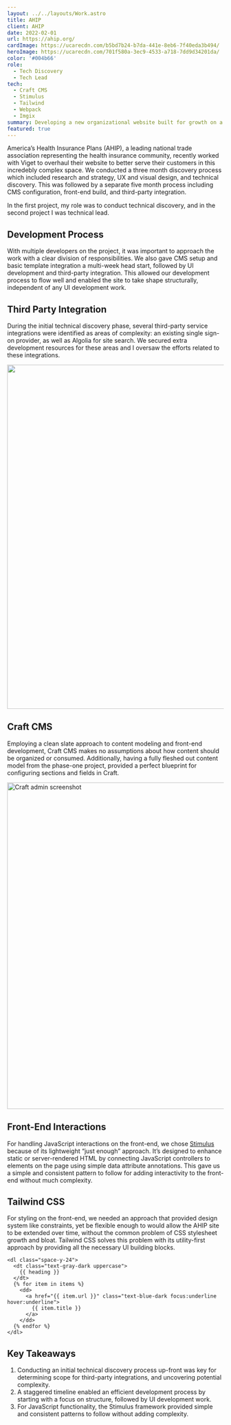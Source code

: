 ```yaml
---
layout: ../../layouts/Work.astro
title: AHIP
client: AHIP
date: 2022-02-01
url: https://ahip.org/
cardImage: https://ucarecdn.com/b5bd7b24-b7da-441e-8eb6-7f40eda3b494/
heroImage: https://ucarecdn.com/701f580a-3ec9-4533-a718-7dd9d34201da/
color: '#004b66'
role:
  - Tech Discovery
  - Tech Lead
tech:
  - Craft CMS
  - Stimulus
  - Tailwind
  - Webpack
  - Imgix
summary: Developing a new organizational website built for growth on a flexible CMS.
featured: true
---
```


America’s Health Insurance Plans (AHIP), a leading national trade association representing the health insurance community, recently worked with Viget to overhaul their website to better serve their customers in this incredebly complex space. We conducted a three month discovery process which included research and strategy, UX and visual design, and technical discovery. This was followed by a separate five month process including CMS configuration, front-end build, and third-party integration.

In the first project, my role was to conduct technical discovery, and in the second project I was technical lead.

## Development Process

With multiple developers on the project, it was important to approach the work with a clear division of responsibilities. We also gave CMS setup and basic template integration a multi-week head start, followed by UI development and third-party integration. This allowed our development process to flow well and enabled the site to take shape structurally, independent of any UI development work.

## Third Party Integration

During the initial technical discovery phase, several third-party service integrations were identified as areas of complexity: an existing single sign-on provider, as well as Algolia for site search. We secured extra development resources for these areas and I oversaw the efforts related to these integrations.

<img src="https://ucarecdn.com/f8294ce7-89df-47e4-9b65-3f5a789eda15/-/resize/1600/-/format/auto/" width="1600" height="800" />

## Craft CMS

Employing a clean slate approach to content modeling and front-end development, Craft CMS makes no assumptions about how content should be organized or consumed. Additionally, having a fully fleshed out content model from the phase-one project, provided a perfect blueprint for configuring sections and fields in Craft.

<img src="https://ucarecdn.com/49c37d77-ce27-4b8e-b0aa-77b737e87c3a/-/resize/1600/-/format/auto/" width="1600" height="759" alt="Craft admin screenshot" />

## Front-End Interactions

For handling JavaScript interactions on the front-end, we chose [Stimulus](https://stimulus.hotwired.dev/) because of its lightweight “just enough” approach. It’s designed to enhance static or server-rendered HTML by connecting JavaScript controllers to elements on the page using simple data attribute annotations. This gave us a simple and consistent pattern to follow for adding interactivity to the front-end without much complexity.

<Embed url="https://stackblitz.com/edit/vitejs-vite-5uuvqc?ctl=1&embed=1&file=src/controllers/user_menu_controller.js" />

## Tailwind CSS

For styling on the front-end, we needed an approach that provided design system like constraints, yet be flexible enough to would allow the AHIP site to be extended over time, without the common problem of CSS stylesheet growth and bloat. Tailwind CSS solves this problem with its utility-first approach by providing all the necessary UI building blocks.

```twig
<dl class="space-y-24">
  <dt class="text-gray-dark uppercase">
    {{ heading }}
  </dt>
  {% for item in items %}
    <dd>
      <a href="{{ item.url }}" class="text-blue-dark focus:underline hover:underline">
        {{ item.title }}
      </a>
    </dd>
  {% endfor %}
</dl>
```

## Key Takeaways

1. Conducting an initial technical discovery process up-front was key for determining scope for third-party integrations, and uncovering potential complexity.
1. A staggered timeline enabled an efficient development process by starting with a focus on structure, followed by UI development work.
1. For JavaScript functionality, the Stimulus framework provided simple and consistent patterns to follow without adding complexity.
